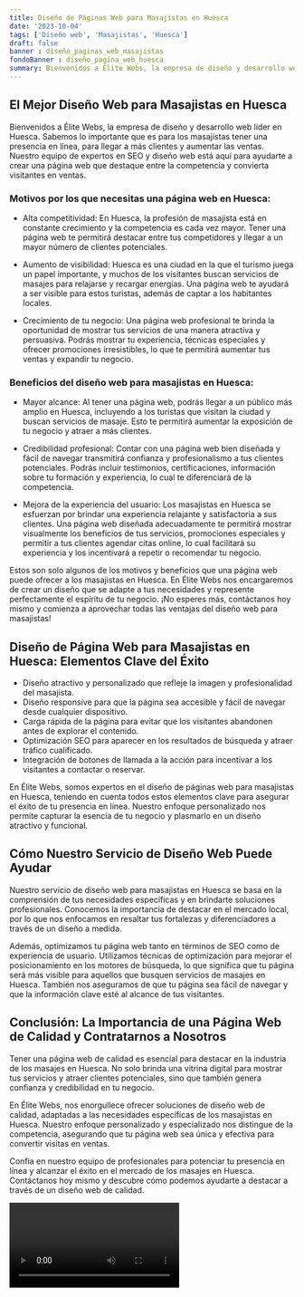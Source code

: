 ```yaml
---
title: Diseño de Páginas Web para Masajistas en Huesca
date: '2023-10-04'
tags: ['Diseño web', 'Masajistas', 'Huesca']
draft: false
banner : diseño_paginas_web_masajistas
fondoBanner : diseño_pagina_web_huesca
summary: Bienvenidos a Élite Webs, la empresa de diseño y desarrollo web líder en Huesca. Sabemos lo importante que es para los masajistas tener una presencia en línea, para llegar a más clientes y aumentar las ventas. Nuestro equipo de expertos en SEO y diseño web está aquí para ayudarte a crear una página web que destaque entre la competencia y convierta visitantes en ventas.
---
```


## **El Mejor Diseño Web para Masajistas en Huesca**

Bienvenidos a Élite Webs, la empresa de diseño y desarrollo web líder en Huesca. Sabemos lo importante que es para los masajistas tener una presencia en línea, para llegar a más clientes y aumentar las ventas. Nuestro equipo de expertos en SEO y diseño web está aquí para ayudarte a crear una página web que destaque entre la competencia y convierta visitantes en ventas.

### **Motivos por los que necesitas una página web en Huesca:**

- Alta competitividad: En Huesca, la profesión de masajista está en constante crecimiento y la competencia es cada vez mayor. Tener una página web te permitirá destacar entre tus competidores y llegar a un mayor número de clientes potenciales.

- Aumento de visibilidad: Huesca es una ciudad en la que el turismo juega un papel importante, y muchos de los visitantes buscan servicios de masajes para relajarse y recargar energías. Una página web te ayudará a ser visible para estos turistas, además de captar a los habitantes locales.

- Crecimiento de tu negocio: Una página web profesional te brinda la oportunidad de mostrar tus servicios de una manera atractiva y persuasiva. Podrás mostrar tu experiencia, técnicas especiales y ofrecer promociones irresistibles, lo que te permitirá aumentar tus ventas y expandir tu negocio.

### **Beneficios del diseño web para masajistas en Huesca:**

- Mayor alcance: Al tener una página web, podrás llegar a un público más amplio en Huesca, incluyendo a los turistas que visitan la ciudad y buscan servicios de masaje. Esto te permitirá aumentar la exposición de tu negocio y atraer a más clientes.

- Credibilidad profesional: Contar con una página web bien diseñada y fácil de navegar transmitirá confianza y profesionalismo a tus clientes potenciales. Podrás incluir testimonios, certificaciones, información sobre tu formación y experiencia, lo cual te diferenciará de la competencia.

- Mejora de la experiencia del usuario: Los masajistas en Huesca se esfuerzan por brindar una experiencia relajante y satisfactoria a sus clientes. Una página web diseñada adecuadamente te permitirá mostrar visualmente los beneficios de tus servicios, promociones especiales y permitir a tus clientes agendar citas online, lo cual facilitará su experiencia y los incentivará a repetir o recomendar tu negocio.

Estos son solo algunos de los motivos y beneficios que una página web puede ofrecer a los masajistas en Huesca. En Élite Webs nos encargaremos de crear un diseño que se adapte a tus necesidades y represente perfectamente el espíritu de tu negocio. ¡No esperes más, contáctanos hoy mismo y comienza a aprovechar todas las ventajas del diseño web para masajistas!

<GifSeo />

<Cta />

## Diseño de Página Web para Masajistas en Huesca: Elementos Clave del Éxito

- Diseño atractivo y personalizado que refleje la imagen y profesionalidad del masajista.
- Diseño responsive para que la página sea accesible y fácil de navegar desde cualquier dispositivo.
- Carga rápida de la página para evitar que los visitantes abandonen antes de explorar el contenido.
- Optimización SEO para aparecer en los resultados de búsqueda y atraer tráfico cualificado.
- Integración de botones de llamada a la acción para incentivar a los visitantes a contactar o reservar.

En Élite Webs, somos expertos en el diseño de páginas web para masajistas en Huesca, teniendo en cuenta todos estos elementos clave para asegurar el éxito de tu presencia en línea. Nuestro enfoque personalizado nos permite capturar la esencia de tu negocio y plasmarlo en un diseño atractivo y funcional.

## Cómo Nuestro Servicio de Diseño Web Puede Ayudar

Nuestro servicio de diseño web para masajistas en Huesca se basa en la comprensión de tus necesidades específicas y en brindarte soluciones profesionales. Conocemos la importancia de destacar en el mercado local, por lo que nos enfocamos en resaltar tus fortalezas y diferenciadores a través de un diseño a medida.

Además, optimizamos tu página web tanto en términos de SEO como de experiencia de usuario. Utilizamos técnicas de optimización para mejorar el posicionamiento en los motores de búsqueda, lo que significa que tu página será más visible para aquellos que busquen servicios de masajes en Huesca. También nos aseguramos de que tu página sea fácil de navegar y que la información clave esté al alcance de tus visitantes.

## Conclusión: La Importancia de una Página Web de Calidad y Contratarnos a Nosotros

Tener una página web de calidad es esencial para destacar en la industria de los masajes en Huesca. No solo brinda una vitrina digital para mostrar tus servicios y atraer clientes potenciales, sino que también genera confianza y credibilidad en tu negocio.

En Élite Webs, nos enorgullece ofrecer soluciones de diseño web de calidad, adaptadas a las necesidades específicas de los masajistas en Huesca. Nuestro enfoque personalizado y especializado nos distingue de la competencia, asegurando que tu página web sea única y efectiva para convertir visitas en ventas.

Confía en nuestro equipo de profesionales para potenciar tu presencia en línea y alcanzar el éxito en el mercado de los masajes en Huesca. Contáctanos hoy mismo y descubre cómo podemos ayudarte a destacar a través de un diseño web de calidad.

<Video />

<CtaBot job='Masajistas' city='Huesca'/>

<Gmaps query='Huesca+españa+maps' />